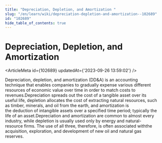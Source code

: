 ```yaml
---
title: "Depreciation, Depletion, and Amortization "
slug: "/en/learn/wiki/depreciation-depletion-and-amortization--102689"
id: "102689"
hide_table_of_contents: true
---
```



# Depreciation, Depletion, and Amortization 

<ArticleMeta id={102689} updatedAt={'2023-09-26 13:59:02'} />
<div className='border-solid border-b border-t-0 my-4 border-[var(--ifm-color-gray-300)]' />

Depreciation, depletion, and amortization (DD&A) is an accounting technique that enables companies to gradually expense various different resources of economic value over time in order to match costs to revenues.Depreciation spreads out the cost of a tangible asset over its useful life, depletion allocates the cost of extracting natural resources, such as timber, minerals, and oil from the earth, and amortization is the deduction of intangible assets over a specified time period; typically the life of an asset.Depreciation and amortization are common to almost every industry, while depletion is usually used only by energy and natural-resource firms. The use of all three, therefore, is often associated withthe acquisition, exploration, and development of new oil and natural gas reserves.
